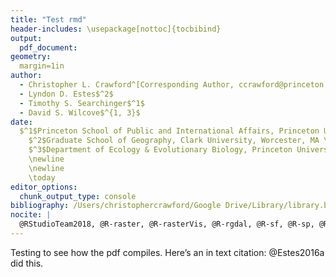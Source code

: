 ```yaml
---
title: "Test rmd"
header-includes: \usepackage[nottoc]{tocbibind}
output: 
  pdf_document:
geometry: 
  margin=1in
author: 
  - Christopher L. Crawford^[Corresponding Author, ccrawford@princeton.edu, Robertson Hall, Princeton University, Princeton, NJ] $^1$ 
  - Lyndon D. Estes$^2$
  - Timothy S. Searchinger$^1$
  - David S. Wilcove$^{1, 3}$
date:
  $^1$Princeton School of Public and International Affairs, Princeton University, Princeton, NJ \newline
    $^2$Graduate School of Geography, Clark University, Worcester, MA \newline
    $^3$Department of Ecology & Evolutionary Biology, Princeton University, Princeton, NJ \newline
    \newline  
    \newline
    \today 
editor_options:
  chunk_output_type: console
bibliography: /Users/christophercrawford/Google Drive/Library/library.bib
nocite: |
  @RStudioTeam2018, @R-raster, @R-rasterVis, @R-rgdal, @R-sf, @R-sp, @R-gdalUtils, @R-rasterVis, @R-data.table, @R-tictoc, @fasterize, @lwgeom, @magrittr, @parallel, @reshape2, @cowplot, @tidyverse, @knitr, @spatstat, @rmarkdown, @bookdown, @pryr
---
```

Testing to see how the pdf compiles. Here's an in text citation: @Estes2016a did this.

  
